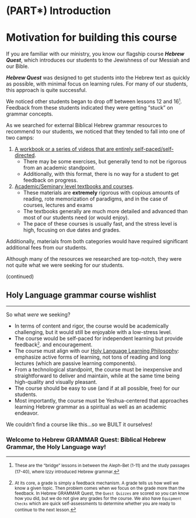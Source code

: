 # (PART\*) Introduction {-}

# Motivation for building this course {- #motivation}

If you are familiar with our ministry, you know our flagship course ***Hebrew Quest***, which introduces our students to the Jewishness of our Messiah and our Bible.

***Hebrew Quest*** was designed to get students into the Hebrew text as quickly as possible, with minimal focus on learning rules. For many of our students, this approach is quite successful. 

We noticed other students began to drop off between lessons 12 and 16<small>^[<small>These are the "bridge" lessons in between the Aleph-Bet (1-11) and the study passages (17-40), where Izzy introduced Hebrew grammar.</small>]</small>. Feedback from these students indicated they were getting "stuck" on grammar concepts.

As we searched for external Biblical Hebrew grammar resources to recommend to our students, we noticed that they tended to fall into one of two camps:

1. <u>A workbook or a series of videos that are entirely self-paced/self-directed</u>. 
    * There may be some exercises, but generally tend to not be rigorous from an academic standpoint.
    * Additionally, with this format, there is no way for a student to get feedback on progress.
    
2. <u>Academic/Seminary level textbooks and courses</u>. 
    * These materials are __extremely__ rigorous with copious amounts of reading, rote memorization of paradigms, and in the case of courses, lectures and exams
    * The textbooks generally are much more detailed and advanced than most of our students need (or would enjoy).
    * The pace of these courses is usually fast, and the stress level is high, focusing on due dates and grades.

Additionally, materials from both categories would have required significant additional fees from our students.

Although many of the resources we researched are top-notch, they were not quite what we were seeking for our students.


(continued)

## Holy Language grammar course wishlist {- #our_course}

---

So what _were_ we seeking?

* In terms of content and rigor, the course would be academically challenging, but it would still be enjoyable with a low-stress level.
* The course would be self-paced for independent learning but provide feedback<small>^[<small>At its core, a grade is simply a feedback mechanism.  A grade tells us how well we know a given topic. Then problem comes when we focus on the grade more than the feedback. In Hebrew GRAMMAR Quest, the `Quest Quizzes` are scored so you can know how you did, but we do not give any grades for the course. We also have `Equipment Checks` which are quick self-assessments to determine whether you are ready to continue to the next lesson.</small>]</small>. and encouragement.
* The course must align with our [Holy Language Learning Philosophy](https://holylanguage.com/learning-philosophy.php): emphasize active forms of learning, not tons of reading and long lectures (which are passive learning components).
* From a technological standpoint, the course must be inexpensive and straightforward to deliver and maintain, while at the same time being high-quality and visually pleasant.
* The course should be easy to use (and if at all possible, free) for our students.
* Most importantly, the course must be Yeshua-centered that approaches learning Hebrew grammar as a spiritual as well as an academic endeavor.

We couldn't find a course like this...so we BUILT it ourselves!

### Welcome to Hebrew GRAMMAR Quest: Biblical Hebrew Grammar, the Holy Language way! {-}

